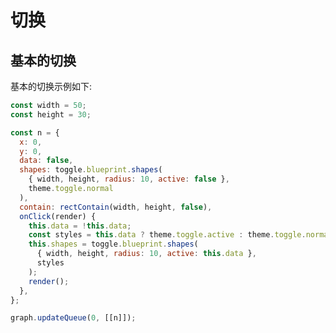 # 切换

## 基本的切换

基本的切换示例如下:

```js
const width = 50;
const height = 30;

const n = {
  x: 0,
  y: 0,
  data: false,
  shapes: toggle.blueprint.shapes(
    { width, height, radius: 10, active: false },
    theme.toggle.normal
  ),
  contain: rectContain(width, height, false),
  onClick(render) {
    this.data = !this.data;
    const styles = this.data ? theme.toggle.active : theme.toggle.normal;
    this.shapes = toggle.blueprint.shapes(
      { width, height, radius: 10, active: this.data },
      styles
    );
    render();
  },
};

graph.updateQueue(0, [[n]]);
```

<div id="ptyToggle"></div>
